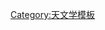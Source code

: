{{Navbox
|bodyclass=hlist

| name = AGN
| title = [[活躍星系]]与[[活躍星系核]]
| image = [[File:Gb1508 illustration.jpg|60px|center|黑洞-吸积盘模型示意图]]

| list1 = 
*[[类星体]]
* [[西佛星系]]
* [[低电离核区]]
* [[窄线X射线星系]]
* [[微類星體]]
| list2 = 
*[[電波星系|射电星系]]
* [[耀变体]]（[[蝎虎座BL型天体]]
* [[光学剧变类星体]]）
* [[射电噪类星体]]
| list3 = 
*[[星爆星系]]
* [[电离氢星系]] 
* [[N星系]] 
* [[馬克仁星系]]
* [[兹威基星系]] 
* [[高偏振類星體]] 
* [[低光度活躍星系核]] 
* [[熱星体]]
* [[极亮远红外星系]]
}}<noinclude>
[[Category:天文学模板]]
</noinclude>